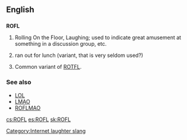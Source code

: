 ==English==

==={{initialism}}===
'''ROFL'''

# {{internet}} Rolling On the Floor, Laughing; used to indicate great amusement at something in a discussion group, etc.
# {{internet}} ran out for lunch (variant, that is very seldom used?)
# Common variant of [[ROTFL]].

===See also===
*[[LOL]]
*[[LMAO]]
*[[ROFLMAO]]

[[Category:Internet laughter slang]]

[[cs:ROFL]]
[[es:ROFL]]
[[sk:ROFL]]